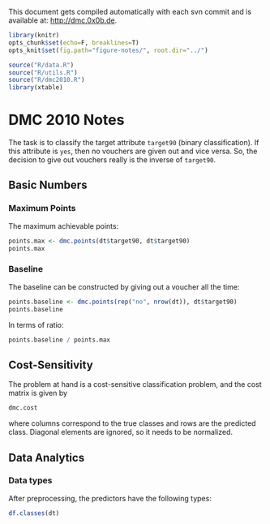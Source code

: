 This document gets compiled automatically with each svn commit and is available at:
[http://dmc.0x0b.de](http://dmc.0x0b.de).

```r
library(knitr)
opts_chunk$set(echo=F, breaklines=T)
opts_knit$set(fig.path="figure-notes/", root.dir="../")
```
```r
source("R/data.R")
source("R/utils.R")
source("R/dmc2010.R")
library(xtable)
```
# DMC 2010 Notes

The task is to classify the target attribute ``target90`` (binary classification). If this
attribute is ``yes``, then no vouchers are given out and vice versa. So, the decision to
give out vouchers really is the inverse of ``target90``.

## Basic Numbers

### Maximum Points

The maximum achievable points:
```r
points.max <- dmc.points(dt$target90, dt$target90)
points.max
```

### Baseline

The baseline can be constructed by giving out a voucher all the time:

```r
points.baseline <- dmc.points(rep("no", nrow(dt)), dt$target90)
points.baseline
```

In terms of ratio:

```r
points.baseline / points.max
```


## Cost-Sensitivity

The problem at hand is a cost-sensitive classification problem, and
the cost matrix is given by

```r
dmc.cost
```

where columns correspond to the true classes and rows are the predicted class.
Diagonal elements are ignored, so it needs to be normalized.

## Data Analytics

### Data types

After preprocessing, the predictors have the following types:

```r
df.classes(dt)
```